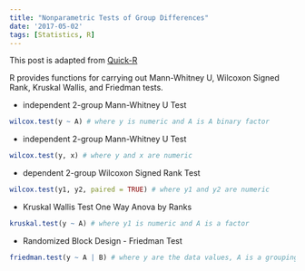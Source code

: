 ```yaml
---
title: "Nonparametric Tests of Group Differences"
date: '2017-05-02'
tags: [Statistics, R]
---
```


This post is adapted from [Quick-R](http://www.statmethods.net/stats/nonparametric.html)

R provides functions for carrying out Mann-Whitney U, Wilcoxon Signed Rank, Kruskal Wallis, and Friedman tests.

- independent 2-group Mann-Whitney U Test
```r
wilcox.test(y ~ A) # where y is numeric and A is A binary factor
```
- independent 2-group Mann-Whitney U Test
```r
wilcox.test(y, x) # where y and x are numeric
```
- dependent 2-group Wilcoxon Signed Rank Test
```r
wilcox.test(y1, y2, paired = TRUE) # where y1 and y2 are numeric
```
- Kruskal Wallis Test One Way Anova by Ranks
```r
kruskal.test(y ~ A) # where y1 is numeric and A is a factor
```
- Randomized Block Design - Friedman Test
```r
friedman.test(y ~ A | B) # where y are the data values, A is a grouping factor and B is a blocking factor
```
